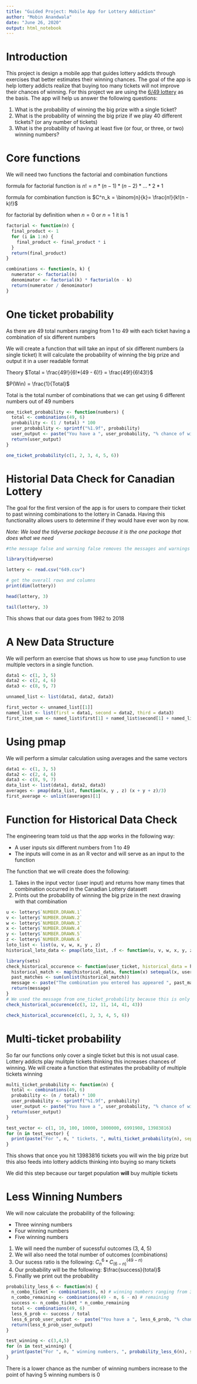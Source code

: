 ---
title: "Guided Project: Mobile App for Lottery Addiction"
author: "Mobin Anandwala"
date: "June 26, 2020"
output: html_notebook
---

# Introduction

This project is design a mobile app that guides lottery addicts through exercises that better estimates their winning chances.  The goal of the app is help lottery addicts realize that buying too many tickets will not improve their chances of winning.  For this project we are using the [6/49 lottery](https://en.wikipedia.org/wiki/Lotto_6/49) as the basis.  The app will help us answer the following questions:

1. What is the probability of winning the big prize with a single ticket?
2. What is the probability of winning the big prize if we play 40 different tickets? (or any number of tickets)
3. What is the probability of having at least five (or four, or three, or two) winning numbers?

# Core functions

We will need two functions the factorial and combination functions

formula for factorial function is $n! = n * (n - 1) * (n - 2) * \dots * 2 * 1$

formula for combination function is $C^n_k = \binom{n}{k}= \frac{n!}{k!(n - k)!}$

for factorial by definition when $n = 0$ or $n = 1$ it is $1$

```{r}
factorial <- function(n) {
  final_product <- 1
  for (i in 1:n) {
    final_product <- final_product * i
  }
  return(final_product)
}

combinations <- function(n, k) {
  numerator <- factorial(n)
  denomimator <- factorial(k) * factorial(n - k)
  return(numerator / denomimator)
}
```

# One ticket probability
As there are 49 total numbers ranging from 1 to 49 with each ticket having a combination of six different numbers

We will create a function that will take an input of six different numbers (a single ticket)
It will calculate the probability of winning the big prize and output it in a user readable format

Theory
$Total = \frac{49!}{6!*(49 - 6)!} = \frac{49!}{6!43!}$

$P(Win) = \frac{1}{Total}$

Total is the total number of combinations that we can get using 6 different numbers out of 49 numbers

```{r}
one_ticket_probability <- function(numbers) {
  total <- combinations(49, 6)
  probability <- (1 / total) * 100
  user_probability <- sprintf("%1.9f", probability)
  user_output <- paste("You have a ", user_probability, "% chance of winning the big prize.", sep = "")
  return(user_output)
}

one_ticket_probability(c(1, 2, 3, 4, 5, 6))
```

# Historial Data Check for Canadian Lottery

The goal for the first version of the app is for users to compare their ticket to past winning combinations to the lottery in Canada.  Having this functionality allows users to determine if they would have ever won by now.

*Note: We load the tidyverse package because it is the one package that does what we need*

```{r, message = FALSE, warning = FALSE}

#the message false and warning false removes the messages and warnings we get when loading the tidyverse package

library(tidyverse)

lottery <- read.csv("649.csv")

# get the overall rows and columns
print(dim(lottery))

```
```{r}
head(lottery, 3)
```

```{r}
tail(lottery, 3)
```

This shows that our data goes from 1982 to 2018

# A New Data Structure

We will perform an exercise that shows us how to use `pmap` function to use multiple vectors in a single function.
```{r}
data1 <- c(1, 3, 5)
data2 <- c(2, 4, 6)
data3 <- c(8, 9, 7)

unnamed_list <- list(data1, data2, data3)
```

```{r}
first_vector <- unnamed_list[[1]]
named_list <- list(first = data1, second = data2, third = data3)
first_item_sum <- named_list$first[1] + named_list$second[1] + named_list$third[1]
```

# Using pmap

We will perform a simular calculation using averages and the same vectors
```{r}
data1 <- c(1, 3, 5)
data2 <- c(2, 4, 6)
data3 <- c(8, 9, 7)
data_list <- list(data1, data2, data3)
averages <- pmap(data_list, function(x, y , z) (x + y + z)/3)
first_average <- unlist(averages)[1]
```

# Function for Historical Data Check

The engineering team told us that the app works in the following way:

* A user inputs six different numbers from 1 to 49
* The inputs will come in as an R vector and will serve as an input to the function

The function that we will create does the following:

1. Takes in the input vector (user input) and returns how many times that combination occurred in the Canadian Lottery datasett
2. Prints out the probability of winning the big prize in the next drawing with that combination

```{r}
u <- lottery$`NUMBER.DRAWN.1`
v <- lottery$`NUMBER.DRAWN.2`
w <- lottery$`NUMBER.DRAWN.3`
x <- lottery$`NUMBER.DRAWN.4`
y <- lottery$`NUMBER.DRAWN.5`
z <- lottery$`NUMBER.DRAWN.6`
loto_list <- list(u, v, w, x, y , z)
historical_loto_data <- pmap(loto_list, .f <- function(u, v, w, x, y, z) c(u, v, w, x, y, z))
```

```{r, message = FALSE, warning = FALSE}
library(sets)
check_historical_occurence <- function(user_ticket, historical_data = historical_loto_data) {
  historical_match <- map(historical_data, function(x) setequal(x, user_ticket))
  past_matches <- sum(unlist(historical_match))
  message <- paste("The combination you entered has appeared ", past_matches, "times in the past. ","You have a 0.000007151% chance of winning the big prize.")
  return(message)
}
# We used the message from one_ticket_probability because this is only a single ticket
check_historical_occurence(c(3, 12, 11, 14, 41, 43))
```
```{r}
check_historical_occurence(c(1, 2, 3, 4, 5, 6))
```
# Multi-ticket probability

So far our functions only cover a single ticket but this is not usual case.  Lottery addicts play mulitple tickets thinking this increases chances of winning.  We will create a function that estimates the probability of multiple tickets winning

```{r}
multi_ticket_probability <- function(n) {
  total <- combinations(49, 6)
  probability <- (n / total) * 100
  user_probability <- sprintf("%1.9f", probability)
  user_output <- paste("You have a ", user_probability, "% chance of winning the big prize.", sep = "")
  return(user_output)
}

test_vector <- c(1, 10, 100, 10000, 1000000, 6991908, 13983816)
for (n in test_vector) {
  print(paste("For ", n, " tickets, ", multi_ticket_probability(n), sep=""))
}
```

This shows that once you hit 13983816 tickets you will win the big prize but this also feeds into lottery addicts thinking into buying so many tickets

We did this step because our target population **will** buy multiple tickets

# Less Winning Numbers

We will now calculate the probability of the following:

* Three winning numbers
* Four winning numbers
* Five winning numbers

1. We will need the number of sucessful outcomes (3, 4, 5)
2. We will also need the total number of outcomes (combinations)
3. Our sucess ratio is the following: $C^6_n * C^\left(49 - n\right)_\left(6 - n\right)$ 
3. Our probability will be the following: $\frac{success}{total}$
4. Finallly we print out the probability

```{r}
probability_less_6 <- function(n) {
  n_combo_ticket <- combinations(6, n) # winning numbers ranging from 3 to 5
  n_combo_remaining <- combinations(49 - n, 6 - n) # remaining
  success <- n_combo_ticket * n_combo_remaining
  total <- combinations(49, 6)
  less_6_prob <- success / total
  less_6_prob_user_output <-  paste("You have a ", less_6_prob, "% chance of winning the big prize.", sep = "")
  return(less_6_prob_user_output)
}
```

```{r}
test_winning <- c(3,4,5)
for (n in test_winning) {
  print(paste("For ", n, " winning numbers, ", probability_less_6(n), sep=""))
}
```

There is a lower chance as the number of winning numbers increase to the point of having 5 winning numbers is 0